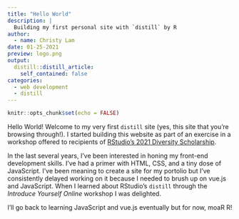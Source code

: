 ```yaml
---
title: "Hello World"
description: |
  Building my first personal site with `distill` by R
author:
  - name: Christy Lam
date: 01-25-2021
preview: logo.png
output:
  distill::distill_article:
    self_contained: false
categories:
  - web development
  - distill
---
```


 
```r
knitr::opts_chunk$set(echo = FALSE)
```

Hello World! Welcome to my very first `distill` site (yes, this site that you're browsing through!). I started building this website as part of an exercise in a workshop offered to recipients of [RStudio's 2021 Diversity Scholarship](https://blog.rstudio.com/2020/11/30/diversity-scholarships/).  

In the last several years, I've been interested in honing my front-end development skills. I've had a primer with HTML, CSS, and a tiny dose of JavaScript. I've been meaning to create a site for my portolio but I've consistently delayed working on it because I needed to brush up on vue.js and JavaScript. When I learned about RStudio's `distill` through the *Introduce Yourself Online* workshop I was delighted. 

I'll go back to learning JavaScript and vue.js eventually but for now, moaR R! 
